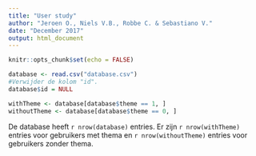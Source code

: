 ```yaml
---
title: "User study"
author: "Jeroen O., Niels V.B., Robbe C. & Sebastiano V."
date: "December 2017"
output: html_document
---
```


```r
knitr::opts_chunk$set(echo = FALSE)
```

```r
database <- read.csv("database.csv")
#Verwijder de kolom "id".
database$id = NULL

withTheme <- database[database$theme == 1, ]
withoutTheme <- database[database$theme == 0, ]
```

De database heeft `r nrow(database)` entries. Er zijn `r nrow(withTheme)` entries voor gebruikers met thema en `r nrow(withoutTheme)` entries voor gebruikers zonder thema.